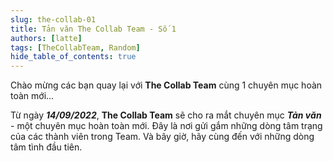 ```yaml
---
slug: the-collab-01
title: Tản văn The Collab Team - Số 1
authors: [latte]
tags: [TheCollabTeam, Random]
hide_table_of_contents: true
---
```



Chào mừng các bạn quay lại với **The Collab Team** cùng 1 chuyên mục hoàn toàn mới...

<!-- truncate -->

Từ ngày **_14/09/2022_**, **The Collab Team** sẽ cho ra mắt chuyên mục **_Tản văn_** - một chuyên mục hoàn toàn mới.
Đây là nơi gửi gắm những dòng tâm trạng của các thành viên trong Team. Và bây giờ, hãy cùng đến với những dòng tâm tình
đầu tiên.

<Tabs lazy>
  <TabItem value="no1" label="Kỳ 1" default>
    <FirstPost />
  </TabItem>
  <TabItem value="no2" label="Kỳ 2">
    <SecondPost />
  </TabItem>
  <TabItem value="no3" label="Kỳ 3">
    <ThirdPost />
  </TabItem>
  <TabItem value="no4" label="Kỳ 4">
    <FourthPost />
  </TabItem>
  <TabItem value="no5" label="Kỳ 5">
    <FinalPost />
  </TabItem>
</Tabs>

<View />
